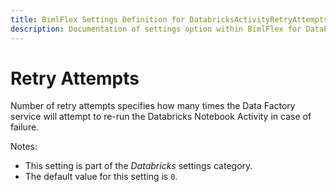 ```yaml
---
title: BimlFlex Settings Definition for DatabricksActivityRetryAttempts
description: Documentation of settings option within BimlFlex for DatabricksActivityRetryAttempts
---
```

<head>
  <meta name="varigenceProduct" content="BimlFlex"></meta>
  <meta name="varigenceArticleType" content="Reference"></meta>
</head>

# Retry Attempts

Number of retry attempts specifies how many times the Data Factory service will attempt to re-run the Databricks Notebook Activity in case of failure.

Notes:

* This setting is part of the *Databricks* settings category.
* The default value for this setting is `0`.
